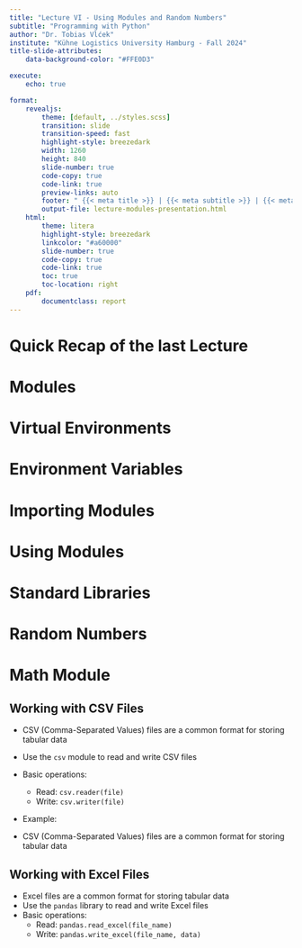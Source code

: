 ```yaml
---
title: "Lecture VI - Using Modules and Random Numbers"
subtitle: "Programming with Python"
author: "Dr. Tobias Vlćek"
institute: "Kühne Logistics University Hamburg - Fall 2024"
title-slide-attributes:
    data-background-color: "#FFE0D3"

execute:
    echo: true

format:
    revealjs:
        theme: [default, ../styles.scss]
        transition: slide
        transition-speed: fast
        highlight-style: breezedark
        width: 1260
        height: 840
        slide-number: true
        code-copy: true
        code-link: true
        preview-links: auto
        footer: " {{< meta title >}} | {{< meta subtitle >}} | {{< meta author >}} | [Home](lecture-modules.qmd)"
        output-file: lecture-modules-presentation.html
    html:
        theme: litera
        highlight-style: breezedark
        linkcolor: "#a60000"
        slide-number: true
        code-copy: true
        code-link: true
        toc: true
        toc-location: right
    pdf: 
        documentclass: report
---
```


# [Quick Recap of the last Lecture]{.flow} {.title} 

# [Modules]{.flow} {.title}

# [Virtual Environments]{.flow} {.title}

# [Environment Variables]{.flow} {.title}

# [Importing Modules]{.flow} {.title}

# [Using Modules]{.flow} {.title}

# [Standard Libraries]{.flow} {.title}  

# [Random Numbers]{.flow} {.title}

# [Math Module]{.flow} {.title}

## Working with CSV Files

- CSV (Comma-Separated Values) files are a common format for storing tabular data
- Use the `csv` module to read and write CSV files
- Basic operations:
  - Read: `csv.reader(file)`
  - Write: `csv.writer(file)`
- Example:

- CSV (Comma-Separated Values) files are a common format for storing tabular data

## Working with Excel Files

- Excel files are a common format for storing tabular data
- Use the `pandas` library to read and write Excel files
- Basic operations:
  - Read: `pandas.read_excel(file_name)`
  - Write: `pandas.write_excel(file_name, data)`


